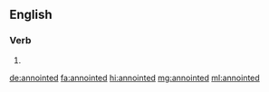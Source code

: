 ==English==

===Verb===
{{head|en|verb form}}

# {{en-past of|annoint}}

[[de:annointed]]
[[fa:annointed]]
[[hi:annointed]]
[[mg:annointed]]
[[ml:annointed]]